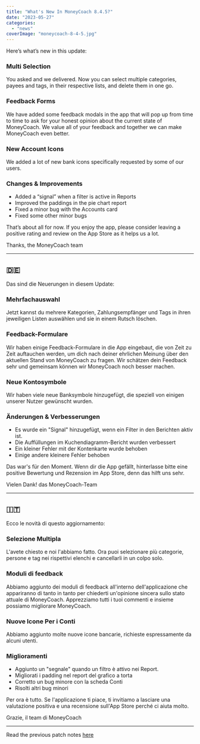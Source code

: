 ```yaml
---
title: "What's New In MoneyCoach 8.4.5?"
date: "2023-05-27"
categories: 
  - "news"
coverImage: "moneycoach-8-4-5.jpg"
---
```

Here’s what’s new in this update:

### Multi Selection
You asked and we delivered. Now you can select multiple categories, payees and tags, in their respective lists, and delete them in one go.

### Feedback Forms
We have added some feedback modals in the app that will pop up from time to time to ask for your honest opinion about the current state of MoneyCoach. We value all of your feedback and together we can make MoneyCoach even better.

### New Account Icons
We added a lot of new bank icons specifically requested by some of our users. 

### Changes & Improvements
- Added a “signal” when a filter is active in Reports
- Improved the paddings in the pie chart report
- Fixed a minor bug with the Accounts card
- Fixed some other minor bugs

That’s about all for now. If you enjoy the app, please consider leaving a positive rating and review on the App Store as it helps us a lot.

Thanks,
the MoneyCoach team

* * *
## 🇩🇪
Das sind die Neuerungen in diesem Update:

### Mehrfachauswahl
Jetzt kannst du mehrere Kategorien, Zahlungsempfänger und Tags in ihren jeweiligen Listen auswählen und sie in einem Rutsch löschen.

### Feedback-Formulare
Wir haben einige Feedback-Formulare in die App eingebaut, die von Zeit zu Zeit auftauchen werden, um dich nach deiner ehrlichen Meinung über den aktuellen Stand von MoneyCoach zu fragen. Wir schätzen dein Feedback sehr und gemeinsam können wir MoneyCoach noch besser machen.

### Neue Kontosymbole
Wir haben viele neue Banksymbole hinzugefügt, die speziell von einigen unserer Nutzer gewünscht wurden. 

### Änderungen & Verbesserungen 
- Es wurde ein "Signal" hinzugefügt, wenn ein Filter in den Berichten aktiv ist.
- Die Auffüllungen im Kuchendiagramm-Bericht wurden verbessert
- Ein kleiner Fehler mit der Kontenkarte wurde behoben
- Einige andere kleinere Fehler behoben

Das war's für den Moment. Wenn dir die App gefällt, hinterlasse bitte eine positive Bewertung und Rezension im App Store, denn das hilft uns sehr.

Vielen Dank!
das MoneyCoach-Team

* * *
## 🇮🇹
Ecco le novità di questo aggiornamento:

### Selezione Multipla
L'avete chiesto e noi l'abbiamo fatto. Ora puoi selezionare più categorie, persone e tag nei rispettivi elenchi e cancellarli in un colpo solo.

### Moduli di feedback
Abbiamo aggiunto dei moduli di feedback all'interno dell'applicazione che appariranno di tanto in tanto per chiederti un'opinione sincera sullo stato attuale di MoneyCoach. Apprezziamo tutti i tuoi commenti e insieme possiamo migliorare MoneyCoach.

### Nuove Icone Per i Conti
Abbiamo aggiunto molte nuove icone bancarie, richieste espressamente da alcuni utenti. 

### Miglioramenti 
- Aggiunto un "segnale" quando un filtro è attivo nei Report.
- Migliorati i padding nel report del grafico a torta
- Corretto un bug minore con la scheda Conti
- Risolti altri bug minori

Per ora è tutto. Se l'applicazione ti piace, ti invitiamo a lasciare una valutazione positiva e una recensione sull'App Store perché ci aiuta molto.

Grazie,
il team di MoneyCoach
* * *

Read the previous patch notes [here](/blog/whats-new-in-moneycoach-8-4-4)